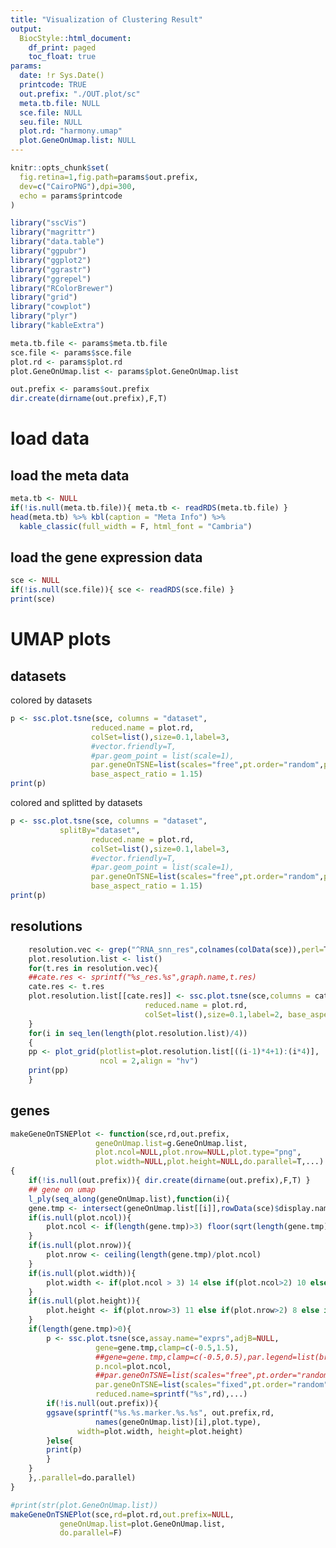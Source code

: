 ```yaml
---
title: "Visualization of Clustering Result"
output:
  BiocStyle::html_document:
    df_print: paged
    toc_float: true
params:
  date: !r Sys.Date()
  printcode: TRUE
  out.prefix: "./OUT.plot/sc"
  meta.tb.file: NULL
  sce.file: NULL
  seu.file: NULL
  plot.rd: "harmony.umap"
  plot.GeneOnUmap.list: NULL
---
```


```r
knitr::opts_chunk$set(
  fig.retina=1,fig.path=params$out.prefix,
  dev=c("CairoPNG"),dpi=300,
  echo = params$printcode
)
```

```r
library("sscVis")
library("magrittr")
library("data.table")
library("ggpubr")
library("ggplot2")
library("ggrastr")
library("ggrepel")
library("RColorBrewer")
library("grid")
library("cowplot")
library("plyr")
library("kableExtra")

meta.tb.file <- params$meta.tb.file
sce.file <- params$sce.file
plot.rd <- params$plot.rd
plot.GeneOnUmap.list <- params$plot.GeneOnUmap.list

out.prefix <- params$out.prefix
dir.create(dirname(out.prefix),F,T)

```
# load data

## load the meta data
```r
meta.tb <- NULL
if(!is.null(meta.tb.file)){ meta.tb <- readRDS(meta.tb.file) }
head(meta.tb) %>% kbl(caption = "Meta Info") %>%
  kable_classic(full_width = F, html_font = "Cambria")
```
## load the gene expression data
```r
sce <- NULL
if(!is.null(sce.file)){ sce <- readRDS(sce.file) }
print(sce)
```

# UMAP plots

## datasets

colored by datasets
```r
p <- ssc.plot.tsne(sce, columns = "dataset",
                  reduced.name = plot.rd,
                  colSet=list(),size=0.1,label=3,
                  #vector.friendly=T,
                  #par.geom_point = list(scale=1),
                  par.geneOnTSNE=list(scales="free",pt.order="random",pt.alpha=0.8),
                  base_aspect_ratio = 1.15)
print(p)
```

colored and splitted by datasets
```r
p <- ssc.plot.tsne(sce, columns = "dataset",
		   splitBy="dataset",
                  reduced.name = plot.rd,
                  colSet=list(),size=0.1,label=3,
                  #vector.friendly=T,
                  #par.geom_point = list(scale=1),
                  par.geneOnTSNE=list(scales="free",pt.order="random",pt.alpha=0.8),
                  base_aspect_ratio = 1.15)
print(p)
```

## resolutions
```r
    resolution.vec <- grep("^RNA_snn_res",colnames(colData(sce)),perl=T,value=T)
    plot.resolution.list <- list()
    for(t.res in resolution.vec){
	##cate.res <- sprintf("%s_res.%s",graph.name,t.res)
	cate.res <- t.res
	plot.resolution.list[[cate.res]] <- ssc.plot.tsne(sce,columns = cate.res,
							  reduced.name = plot.rd,
							  colSet=list(),size=0.1,label=2, base_aspect_ratio = 1.2)
    }
    for(i in seq_len(length(plot.resolution.list)/4))
    {
	pp <- plot_grid(plotlist=plot.resolution.list[((i-1)*4+1):(i*4)],
					ncol = 2,align = "hv")
	print(pp)
    }

```
    
## genes
```r
makeGeneOnTSNEPlot <- function(sce,rd,out.prefix,
			       geneOnUmap.list=g.GeneOnUmap.list,
			       plot.ncol=NULL,plot.nrow=NULL,plot.type="png",
			       plot.width=NULL,plot.height=NULL,do.parallel=T,...)
{
    if(!is.null(out.prefix)){ dir.create(dirname(out.prefix),F,T) }
    ## gene on umap
    l_ply(seq_along(geneOnUmap.list),function(i){
	gene.tmp <- intersect(geneOnUmap.list[[i]],rowData(sce)$display.name)
	if(is.null(plot.ncol)){
	    plot.ncol <- if(length(gene.tmp)>3) floor(sqrt(length(gene.tmp))+0.5) else 3
	}
	if(is.null(plot.nrow)){
	    plot.nrow <- ceiling(length(gene.tmp)/plot.ncol)
	}
	if(is.null(plot.width)){
	    plot.width <- if(plot.ncol > 3) 14 else if(plot.ncol>2) 10 else if(plot.ncol>1) 7  else 3.5
	}
	if(is.null(plot.height)){
	    plot.height <- if(plot.nrow>3) 11 else if(plot.nrow>2) 8 else if(plot.nrow>1) 5.4 else 2.7
	}
	if(length(gene.tmp)>0){
	    p <- ssc.plot.tsne(sce,assay.name="exprs",adjB=NULL,
			       gene=gene.tmp,clamp=c(-0.5,1.5),
			       ##gene=gene.tmp,clamp=c(-0.5,0.5),par.legend=list(breaks=c(-0.5,-0.25,0,0.25,0.5)),
			       p.ncol=plot.ncol,
			       ##par.geneOnTSNE=list(scales="free",pt.order="random",pt.alpha = 0.5),
			       par.geneOnTSNE=list(scales="fixed",pt.order="random",pt.alpha = 0.5),
			       reduced.name=sprintf("%s",rd),...)
	    if(!is.null(out.prefix)){
		ggsave(sprintf("%s.%s.marker.%s.%s", out.prefix,rd,
			       names(geneOnUmap.list)[i],plot.type),
		       width=plot.width, height=plot.height)
	    }else{
		print(p)
	    }
	}
    },.parallel=do.parallel)
}

```

```r
#print(str(plot.GeneOnUmap.list))
makeGeneOnTSNEPlot(sce,rd=plot.rd,out.prefix=NULL,
		   geneOnUmap.list=plot.GeneOnUmap.list,
		   do.parallel=F)

```
